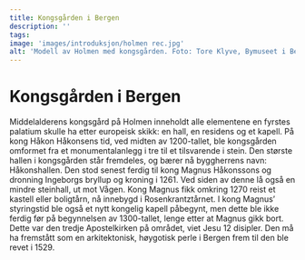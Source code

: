 ```yaml
---
title: Kongsgården i Bergen
description: ''
tags:
image: 'images/introduksjon/holmen rec.jpg'
alt: 'Modell av Holmen med kongsgården. Foto: Tore Klyve, Bymuseet i Bergen'
---
```



# Kongsgården i Bergen

<Container stil="initial side">
    Middelalderens kongsgård på Holmen inneholdt alle elementene en fyrstes palatium skulle ha etter europeisk skikk: en hall, en residens og et kapell. På kong Håkon Håkonsens tid, ved midten av 1200-tallet, ble kongsgården omformet fra et monumentalanlegg i tre til et tilsvarende i stein. Den største hallen i kongsgården står fremdeles, og bærer nå byggherrens navn: Håkonshallen. Den stod senest ferdig til kong Magnus Håkonssons og dronning Ingeborgs bryllup og kroning i 1261. Ved siden av denne lå også en mindre steinhall, ut mot Vågen. Kong Magnus fikk omkring 1270 reist et kastell eller boligtårn, nå innebygd i Rosenkrantztårnet. I kong Magnus’ styringstid ble også et nytt kongelig kapell påbegynt, men dette ble ikke ferdig før på begynnelsen av 1300-tallet, lenge etter at Magnus gikk bort. Dette var den tredje Apostelkirken på området, viet Jesu 12 disipler. Den må ha fremstått som en arkitektonisk, høygotisk perle i Bergen frem til den ble revet i 1529.
</Container>

<Figure
    image="\images\introduksjon\DSC_5487-2.jpg"
    title="Bergenhus med deler av middelalderens kongsgård. Foto: Øivind Dahl."
    alt="Foto av Bergenhus fra sjøen."
>
</Figure>